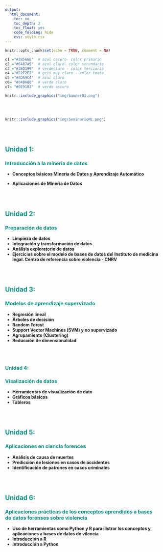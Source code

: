 ```yaml
---
output:
  html_document:
    toc: no
    toc_depth: 2
    toc_float: yes
    code_folding: hide
    css: style.css
---
```



```r
knitr::opts_chunk$set(echo = TRUE, comment = NA)

c1 ="#3B566E"  # azul oscuro- color primario 
c2 ="#6487A5"  # azul claro- color secundario
c3 ="#2ED199"  # verdeclaro - color terciario
c4 ="#F2F2F2"  # gris muy claro - color texto
c5 ="#8DA9C4"  # azul claro 
c6= "#04BA80"  # verde claro
c7= "#0E9183"  # verde oscuro
```


```r
knitr::include_graphics("img/banner01.png")
```


<br/><br/>


```r
knitr::include_graphics("img/SeminarioML.png")
```


<br/><br/>



## <span style="color:#0E9183">**Unidad 1: **</span> 

### <span style="color:#0E9183">**Introducción a la minería de datos**</span>

* **Conceptos básicos Mineria de Datos y Aprendizaje Automático**

* **Aplicaciones de Minería de Datos**

<br/><br/>

## <span style="color:#0E9183"> **Unidad 2: **</span>  

### <span style="color:#0E9183">**Preparación de datos**</span>


* **Limpieza de datos**
* **Integración y transformación  de datos**
* **Análisis exploratorio de datos**
* **Ejercicios sobre el modelo de bases de datos del Instituto de medicina legal. Centro de referencia sobre violencia - CNRV **

<br/><br/>

## <span style="color:#0E9183"> **Unidad 3: **</span>  

### <span style="color:#0E9183"> **Modelos de aprendizaje supervizado**</span>

* **Regresión lineal**
* **Árboles de decisión**
* **Random Forest**
* **Support Vector Machines (SVM) y no supervizado**
* **Agrupamiento (Clustering)**
* **Reducción de dimensionalidad**

<br/><br/>

### <span style="color:#0E9183">**Unidad 4: **</span>  

### <span style="color:#0E9183">**Visalización de datos**</span>

* **Herramientas de visualización de dato**
* **Gráficos básicos**
* **Tableros**

<br/><br/>

## <span style="color:#0E9183">**Unidad 5: **</span>  

### <span style="color:#0E9183">**Aplicaciones en ciencia forences**</span>

* **Análisis de causa de muertes **
* **Predicción de lesiones en casos de accidentes**
* **Identificación de patrones en casos criminales**

<br/><br/>

## <span style="color:#0E9183">**Unidad 6:**</span>  

### <span style="color:#0E9183"> **Aplicaciones prácticas de los conceptos aprendidos a bases de datos forenses sobre violencia**</span>

* **Uso de herramientas como Python y R para ilistrar los conceptos y aplicaciones a bases de datos de vilencia**
* **Introducción a R**
* **Introducción a Python**


<br/><br/>